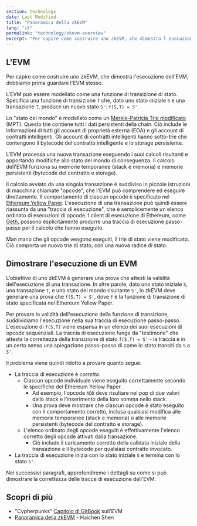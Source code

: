 ```yaml
---
section: technology
date: Last Modified
title: "Panoramica della zkEVM"
lang: "it"
permalink: "technology/zkevm-overview"
excerpt: "Per capire come costruire uno zkEVM, che dimostra l esecuzione dell EVM, dobbiamo prima guardare l EVM stesso."
---
```



## L'EVM

Per capire come costruire uno zkEVM, che dimostra l'esecuzione dell'EVM, dobbiamo prima guardare l'EVM stesso.

L'EVM può essere modellato come una funzione di transizione di stato. Specifica una funzione di transizione `f` che, dato uno stato iniziale `S` e una transazione `T`, produce un nuovo stato `S'`: `f(S,T) = S'`.

Lo "stato del mondo" è modellato come un [Merkle-Patricia Trie modificato](https://ethereum.org/en/developers/docs/data-structures-and-encoding/patricia-merkle-trie/) (MPT). Questo trie contiene tutti i dati persistenti della chain. Ciò include le informazioni di tutti gli account di proprietà esterna (EOA) e gli account di contratti intelligenti. Gli account di contratti intelligenti hanno sotto-trie che contengono il bytecode del contratto intelligente e lo storage persistente.

L'EVM processa una nuova transazione eseguendo i suoi calcoli risultanti e apportando modifiche allo stato del mondo di conseguenza. Il calcolo dell'EVM funziona su memorie temporanee (stack e memoria) e memorie persistenti (bytecode del contratto e storage).

<ClickToZoom src={zkevm1} />

Il calcolo avviato da una singola transazione è suddiviso in piccole istruzioni di macchina chiamate "opcode", che l'EVM può comprendere ed eseguire direttamente. Il comportamento di ciascun opcode è specificato nel [Ethereum Yellow Paper](https://ethereum.github.io/yellowpaper/paper.pdf). L'esecuzione di una transazione può quindi essere riassunta da una "traccia di esecuzione", che è semplicemente un elenco ordinato di esecuzioni di opcode. I client di esecuzione di Ethereum, come [Geth](https://geth.ethereum.org/), possono esplicitamente produrre una traccia di esecuzione passo-passo per il calcolo che hanno eseguito.

<ClickToZoom src={zkevm2} />

Man mano che gli opcode vengono eseguiti, il trie di stato viene modificato. Ciò comporta un nuovo trie di stato, con una nuova radice di stato.

## Dimostrare l'esecuzione di un EVM

L'obiettivo di uno zkEVM è generare una prova che attesti la validità dell'esecuzione di una transazione. In altre parole, dato uno stato iniziale `S`, una transazione `T`, e uno stato del mondo risultante `S'`, lo zkEVM deve generare una prova che `f(S,T) = S'`, dove `f` è la funzione di transizione di stato specificata nel Ethereum Yellow Paper.

Per provare la validità dell'esecuzione della funzione di transizione, suddividiamo l'esecuzione nella sua traccia di esecuzione passo-passo. L'esecuzione di `f(S,T)` viene espansa in un elenco dei suoi esecuzioni di opcode sequenziali. La traccia di esecuzione funge da "testimone" che attesta la correttezza della transizione di stato `f(S,T) = S'` - la traccia è in un certo senso una spiegazione passo-passo di come lo stato transiti da `S` a `S'`.

Il problema viene quindi ridotto a provare quanto segue:

- La traccia di esecuzione è _corretta_.
  - Ciascun opcode individuale viene eseguito correttamente secondo le specifiche del Ethereum Yellow Paper.
    - Ad esempio, l'opcode `ADD` deve risultare nel pop di due valori dallo stack e l'inserimento della loro somma nello stack.
    - Una prova deve mostrare che ciascun opcode è stato eseguito con il comportamento corretto, inclusa qualsiasi modifica alle memorie temporanee (stack e memoria) o alle memorie persistenti (bytecode del contratto e storage).
  - L'elenco ordinato degli opcode eseguiti è effettivamente l'elenco corretto degli opcode attivati dalla transazione.
    - Ciò include il caricamento corretto della calldata iniziale della transazione e il bytecode per qualsiasi contratto invocato.
- La traccia di esecuzione inizia con lo stato iniziale `S` e termina con lo stato `S'`.

<ClickToZoom src={zkevm3} />

Nei successivi paragrafi, approfondiremo i dettagli su come si può dimostrare la correttezza delle tracce di esecuzione dell'EVM.

## Scopri di più

- "Cypherpunks" [Capitolo di GitBook](https://cypherpunks-core.github.io/ethereumbook/13evm.html) sull'EVM
- [Panoramica della zkEVM](https://youtu.be/NHwd-gJ8xg4) - Haichen Shen
